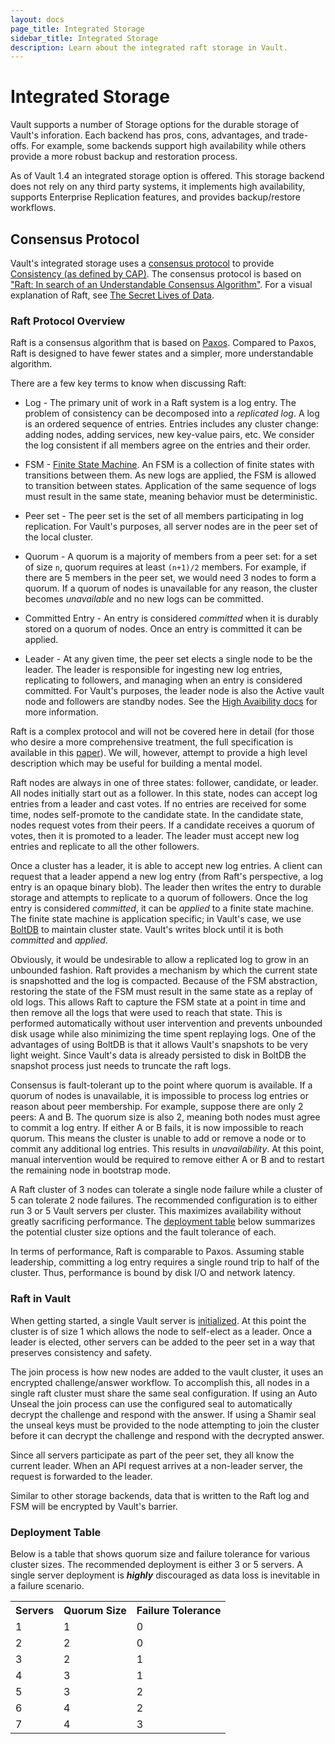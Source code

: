 ```yaml
---
layout: docs
page_title: Integrated Storage
sidebar_title: Integrated Storage
description: Learn about the integrated raft storage in Vault.
---
```


# Integrated Storage

Vault supports a number of Storage options for the durable storage of Vault's
inforation. Each backend has pros, cons, advantages, and trade-offs. For
example, some backends support high availability while others provide a more
robust backup and restoration process.

As of Vault 1.4 an integrated storage option is offered. This storage backend
does not rely on any third party systems, it implements high availability,
supports Enterprise Replication features, and provides backup/restore workflows. 

## Consensus Protocol

Vault's integrated storage uses a [consensus
protocol](https://en.wikipedia.org/wiki/Consensus_(computer_science)) to provide
[Consistency (as defined by CAP)](https://en.wikipedia.org/wiki/CAP_theorem).
The consensus protocol is based on ["Raft: In search of an Understandable
Consensus Algorithm"](https://raft.github.io/raft.pdf). For a visual explanation
of Raft, see [The Secret Lives of Data](http://thesecretlivesofdata.com/raft).

### Raft Protocol Overview

Raft is a consensus algorithm that is based on
[Paxos](https://en.wikipedia.org/wiki/Paxos_%28computer_science%29). Compared
to Paxos, Raft is designed to have fewer states and a simpler, more
understandable algorithm.

There are a few key terms to know when discussing Raft:

* Log - The primary unit of work in a Raft system is a log entry. The problem
of consistency can be decomposed into a *replicated log*. A log is an ordered
sequence of entries. Entries includes any cluster change: adding nodes, adding
services, new key-value pairs, etc. We consider the log consistent if all
members agree on the entries and their order.

* FSM - [Finite State Machine](https://en.wikipedia.org/wiki/Finite-state_machine).
An FSM is a collection of finite states with transitions between them. As new logs
are applied, the FSM is allowed to transition between states. Application of the
same sequence of logs must result in the same state, meaning behavior must be deterministic.

* Peer set - The peer set is the set of all members participating in log replication.
For Vault's purposes, all server nodes are in the peer set of the local cluster.

* Quorum - A quorum is a majority of members from a peer set: for a set of size `n`,
quorum requires at least `(n+1)/2` members. For example, if there are 5 members
in the peer set, we would need 3 nodes to form a quorum. If a quorum of nodes is
unavailable for any reason, the cluster becomes *unavailable* and no new logs
can be committed.

* Committed Entry - An entry is considered *committed* when it is durably stored
on a quorum of nodes. Once an entry is committed it can be applied.

* Leader - At any given time, the peer set elects a single node to be the leader.
The leader is responsible for ingesting new log entries, replicating to followers,
and managing when an entry is considered committed. For Vault's purposes, the
leader node is also the Active vault node and followers are standby nodes. See
the [High Avaibility docs](/docs/internals/high-availability/#design-overview)
for more information.

Raft is a complex protocol and will not be covered here in detail (for those who
desire a more comprehensive treatment, the full specification is available in this
[paper](https://raft.github.io/raft.pdf)). We will, however, attempt to provide
a high level description which may be useful for building a mental model.

Raft nodes are always in one of three states: follower, candidate, or leader. All
nodes initially start out as a follower. In this state, nodes can accept log entries
from a leader and cast votes. If no entries are received for some time, nodes
self-promote to the candidate state. In the candidate state, nodes request votes from
their peers. If a candidate receives a quorum of votes, then it is promoted to a leader.
The leader must accept new log entries and replicate to all the other followers.

Once a cluster has a leader, it is able to accept new log entries. A client can
request that a leader append a new log entry (from Raft's perspective, a log entry
is an opaque binary blob). The leader then writes the entry to durable storage and
attempts to replicate to a quorum of followers. Once the log entry is considered
*committed*, it can be *applied* to a finite state machine. The finite state machine
is application specific; in Vault's case, we use
[BoltDB](https://github.com/etcd-io/bbolt) to maintain cluster state. Vault's writes
block until it is both _committed_ and _applied_.

Obviously, it would be undesirable to allow a replicated log to grow in an unbounded
fashion. Raft provides a mechanism by which the current state is snapshotted and the
log is compacted. Because of the FSM abstraction, restoring the state of the FSM must
result in the same state as a replay of old logs. This allows Raft to capture the FSM
state at a point in time and then remove all the logs that were used to reach that
state. This is performed automatically without user intervention and prevents unbounded
disk usage while also minimizing the time spent replaying logs. One of the advantages of
using BoltDB is that it allows Vault's snapshots to be very light weight. Since
Vault's data is already persisted to disk in BoltDB the snapshot process just
needs to truncate the raft logs.

Consensus is fault-tolerant up to the point where quorum is available.
If a quorum of nodes is unavailable, it is impossible to process log entries or reason
about peer membership. For example, suppose there are only 2 peers: A and B. The quorum
size is also 2, meaning both nodes must agree to commit a log entry. If either A or B
fails, it is now impossible to reach quorum. This means the cluster is unable to add
or remove a node or to commit any additional log entries. This results in
*unavailability*. At this point, manual intervention would be required to remove
either A or B and to restart the remaining node in bootstrap mode.

A Raft cluster of 3 nodes can tolerate a single node failure while a cluster
of 5 can tolerate 2 node failures. The recommended configuration is to either
run 3 or 5 Vault servers per cluster. This maximizes availability without
greatly sacrificing performance. The [deployment table](#deployment_table) below
summarizes the potential cluster size options and the fault tolerance of each.

In terms of performance, Raft is comparable to Paxos. Assuming stable leadership,
committing a log entry requires a single round trip to half of the cluster.
Thus, performance is bound by disk I/O and network latency. 

### Raft in Vault

When getting started, a single Vault server is
[initialized](/docs/commands/operator/init/#operator-init). At this point the
cluster is of size 1 which allows the node to self-elect as a leader. Once a
leader is elected, other servers can be added to the peer set in a way that
preserves consistency and safety. 

The join process is how new nodes are added to the vault cluster, it uses an
encrypted challenge/answer workflow. To accomplish this, all nodes in a single
raft cluster must share the same seal configuration. If using an Auto Unseal the
join process can use the configured seal to automatically decrypt the challenge
and respond with the answer. If using a Shamir seal the unseal keys must be
provided to the node attempting to join the cluster before it can decrypt the
challenge and respond with the decrypted answer. 

Since all servers participate as part of the peer set, they all know the current
leader. When an API request arrives at a non-leader server, the request is
forwarded to the leader.

Similar to other storage backends, data that is written to the Raft log and FSM
will be encrypted by Vault's barrier.

### Deployment Table

Below is a table that shows quorum size and failure tolerance for various
cluster sizes. The recommended deployment is either 3 or 5 servers. A single
server deployment is _**highly**_ discouraged as data loss is inevitable in a
failure scenario.

<table class="table table-bordered table-striped">
  <tr>
    <th>Servers</th>
    <th>Quorum Size</th>
    <th>Failure Tolerance</th>
  </tr>
  <tr>
    <td>1</td>
    <td>1</td>
    <td>0</td>
  </tr>
  <tr>
    <td>2</td>
    <td>2</td>
    <td>0</td>
  </tr>
  <tr class="warning">
    <td>3</td>
    <td>2</td>
    <td>1</td>
  </tr>
  <tr>
    <td>4</td>
    <td>3</td>
    <td>1</td>
  </tr>
  <tr class="warning">
    <td>5</td>
    <td>3</td>
    <td>2</td>
  </tr>
  <tr>
    <td>6</td>
    <td>4</td>
    <td>2</td>
  </tr>
  <tr>
    <td>7</td>
    <td>4</td>
    <td>3</td>
  </tr>
</table>
